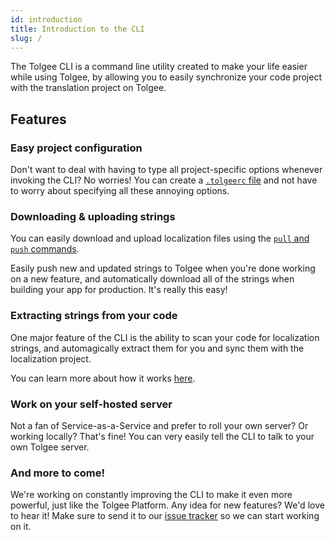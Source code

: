 ```yaml
---
id: introduction
title: Introduction to the CLI
slug: /
---
```



<Experimental/>

The Tolgee CLI is a command line utility created to make your life easier while using Tolgee, by allowing you to
easily synchronize your code project with the translation project on Tolgee.

## Features
### Easy project configuration
Don't want to deal with having to type all project-specific options whenever invoking the CLI? No worries! You can
create a [`.tolgeerc` file](/tolgee-cli/project-configuration) and not have to worry about specifying all these
annoying options.

### Downloading & uploading strings
You can easily download and upload localization files using the [`pull` and `push` commands](/tolgee-cli/push-pull-strings).

Easily push new and updated strings to Tolgee when you're done working on a new feature, and automatically download all
of the strings when building your app for production. It's really this easy!

### Extracting strings from your code
One major feature of the CLI is the ability to scan your code for localization strings, and automagically extract them
for you and sync them with the localization project.

You can learn more about how it works [here](/tolgee-cli/extraction/syncing-strings).

### Work on your self-hosted server
Not a fan of Service-as-a-Service and prefer to roll your own server? Or working locally? That's fine! You can very
easily tell the CLI to talk to your own Tolgee server.

### And more to come!
We're working on constantly improving the CLI to make it even more powerful, just like the Tolgee Platform. Any idea
for new features? We'd love to hear it! Make sure to send it to our [issue tracker](https://github.com/tolgee/tolgee-cli/issues/new)
so we can start working on it.
